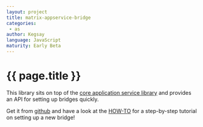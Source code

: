 ```yaml
---
layout: project
title: matrix-appservice-bridge
categories: 
 - as
author: Kegsay
language: JavaScript
maturity: Early Beta
---
```


# {{ page.title }}
This library sits on top of the [core application service library](https://github.com/matrix-org/matrix-appservice-node) and provides an API for setting up bridges quickly.

Get it from [github](https://github.com/matrix-org/matrix-appservice-bridge) and have a look at the [HOW-TO](https://github.com/matrix-org/matrix-appservice-bridge/blob/master/HOWTO.md) for a step-by-step tutorial on setting up a new bridge!
